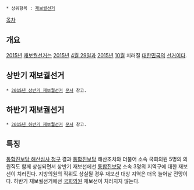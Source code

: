  * 상위항목 : [[재보궐선거]]

[[목차]]

== 개요 ==
[[2015년]] [[재보궐선거]]는 [[2015년]] [[4월 29일]]과 [[2015년]] [[10월]] 치러질 [[대한민국]]의 [[선거]]이다.

== 상반기 재보궐선거 ==
 * [[2015년 상반기 재보궐선거]] [[문서]] 참고.

== 하반기 재보궐선거 ==
 * [[2015년 하반기 재보궐선거]] [[문서]] 참고.

== 특징 ==
[[통합진보당 해산심사 청구]] 결과 [[통합진보당]] 해산조치와 더불어 소속 국회의원 5명의 의원직도 함께 상실되면서 상반기 재보선에선 [[통합진보당]] 소속 3명의 지역구에 대한 재보선이 치러진다. 지방의원의 직위도 상실될 경우 재보선 대상 지역은 더욱 늘어날 전망이다. 하반기 재보궐선거에선 [[국회의원]] 재보선이 치러지지 않는다.
